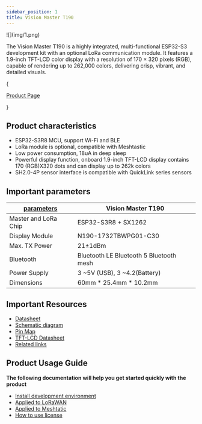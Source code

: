 ```yaml
---
sidebar_position: 1
title: Vision Master T190
---
```




<div style={{ textAlign: 'center' }}>
  ![](img/1.png)
</div>

The Vision Master T190 is a highly integrated, multi-functional ESP32-S3 development kit with an optional LoRa communication module. It features a 1.9-inch TFT-LCD color display with a resolution of 170 × 320 pixels (RGB), capable of rendering up to 262,000 colors, delivering crisp, vibrant, and detailed visuals.

{<div className={styles.btnContainer}>
  <a href="https://heltec.org/project/vision-master-t190/" className={styles.btnLink1}>
    Product Page
  </a>
</div>}

## Product characteristics
- ESP32-S3R8 MCU, support Wi-Fi and BLE
- LoRa module is optional, compatible with Meshtastic
- Low power consumption, 18uA in deep sleep
- Powerful display function, onboard 1.9-inch TFT-LCD display contains 170 (RGB)X320 dots and can display up to 262k colors
- SH2.0-4P sensor interface is compatible with QuickLink series sensors



## Important parameters
| [parameters](https://resource.heltec.cn/download/HT-VMT190/HT-VMT190%20Datasheet.pdf)         |       Vision Master T190   |
|--------------------|----------------------------|
|Master and LoRa Chip      |	    ESP32-S3R8 + SX1262                |
|Display Module  |     N190-1732TBWPG01-C30               |
| Max. TX Power      |   	21±1dBm                 |
| Bluetooth          | 	Bluetooth LE Bluetooth 5 Bluetooth mesh           |
| Power Supply       |  3 ~5V (USB), 3 ~4.2(Battery)   |
| Dimensions         |   	60mm * 25.4mm * 10.2mm    |


## Important Resources
- [Datasheet](https://resource.heltec.cn/download/HT-VMT190/HT-VMT190%20Datasheet.pdf)
- [Schematic diagram](https://resource.heltec.cn/download/HT-VMT190/HT-VMT90%20Schematic%20Diagram.pdf)
- [Pin Map](https://resource.heltec.cn/download/HT-VMT190/HT-VMT190%20pin%20map.png)
- [TFT-LCD Datasheet](https://resource.heltec.cn/download/HT-VMT190/SPEC%20N190-1732TBWPG01-C30%20VER%20B.pdf)
- [Related links](https://resource.heltec.cn/download/HT-VMT190)

## Product Usage Guide

**The following documentation will help you get started quickly with the product**
- [Install development environment](/docs/devices/open-source-devices/esp32-series/esp32-quick-start?esp32=esp32)
- [Applied to LoRaWAN](/docs/devices/open-source-devices/esp32-series/esp32-quick-start?esp32=lorawan)
- [Applied to Meshtatic](/docs/devices/open-source-devices/esp32-series/esp32-quick-start?esp32=meshtastic)
- [How to use license](docs/devices/general-docs/how_to_use_license)
